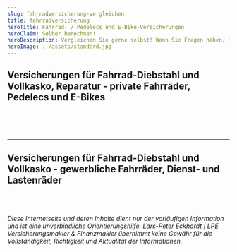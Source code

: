```yaml
---
slug: fahrradversicherung-vergleichen
title: fahrradversicherung
heroTitle: Fahrrad- / Pedelecs und E-Bike-Versicherungen
heroClaim: Selber berechnen!
heroDescription: Vergleichen Sie gerne selbst! Wenn Sie Fragen haben, Hilfe benötigen oder unsere erweiterten Serviceangebote nutzen möchten, nehmen Sie Kontakt zu uns auf. Kümmern Sie sich um alles allein, haben Sie in der Regel keinen finanziellen Vorteil. Unser kompetenter Rat kostet Sie nichts zusätzlich, sichert Ihnen fachliche Unterstützung – auch im Schadenfall.
heroImage: ../assets/standard.jpg
---
```



## Versicherungen für Fahrrad-Diebstahl und Vollkasko, Reparatur - **private** Fahrräder, Pedelecs und E-Bikes

<CompareBox url="https://av-tarife.de/FVK/?produktArt=fahrrad&agentur=24131" />


<br />
<br />
<br />

---



## Versicherungen für Fahrrad-Diebstahl und Vollkasko - **gewerbliche** Fahrräder, Dienst- und Lastenräder

<CompareBox url="https://av-tarife.de/FVKG/?produktArt=dienstrad&agentur=24131" />


<br />
<br />

<ContactAndCompareBox />

<ProvenExpert />

<AwardBox />

_Diese Internetseite und deren Inhalte dient nur der vorläufigen Information und ist eine unverbindliche Orientierungshilfe. Lars-Peter Eckhardt | LPE Versicherungsmakler & Finanzmakler übernimmt keine Gewähr für die Vollständigkeit,
Richtigkeit und Aktualität der Informationen._

